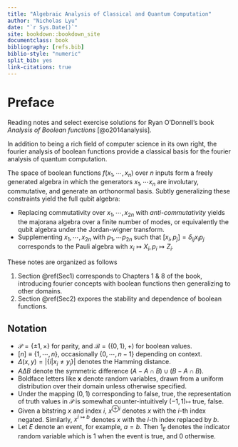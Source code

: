```yaml
---
title: "Algebraic Analysis of Classical and Quantum Computation"
author: "Nicholas Lyu"
date: "`r Sys.Date()`"
site: bookdown::bookdown_site
documentclass: book
bibliography: [refs.bib]
biblio-style: "numeric"
split_bib: yes
link-citations: true
---
```


\usepackage{cancel}
\newcommand{\pd}[1]{\partial_{#1}}

\newcommand{\mbb}{\mathbb}
\newcommand{\mbf}{\mathbf}
\newcommand{\mrm}{\mathrm}
\newcommand{\mca}{\mathcal}
\newcommand{\mfk}{\mathfrak}

\newcommand{\tr}{\mrm{tr}} 
\newcommand{\df}{\dfrac}
\newcommand{\la}{\langle}
\newcommand{\ra}{\rangle}
\newcommand{\dag}{\dagger}

\newcommand{\Cl}{\mca C}
\newcommand{\Gr}{\mca G}
\newcommand{\Pf}{\mrm{Pf}}
\newcommand{\Pa}{\mca P}

\newcommand{\poly}{\mrm{poly}}
\newcommand{\B}{\mca B}
\newcommand{\P}{\mca P}
\newcommand{\R}{\mbb R}
\newcommand{\C}{\mbb C}
\newcommand{\F}{\mbb F}
\newcommand{\sgn}{\mrm{sgn}}

\newcommand{\Exp}{\mbb E}
\newcommand{\Var}{\mrm{Var}}
\newcommand{\Cov}{\mrm{Cov}}
\newcommand{\dist}{\mrm{dist}}
\newcommand{\maj}{\mrm{Maj}}
\newcommand{\Tribes}{\mrm{Tribes}}
\newcommand{\Inft}{\mrm{Inf}_\Sigma}
\newcommand{\Inf}{\mrm{Inf}}
\newcommand{\sens}{\mrm{sens}}
\newcommand{\Lap}{\mrm{L}}
\newcommand{\Hi}{\mca H}
\newcommand{\Clif}{\mca C}



# Preface {-}
Reading notes and select exercise solutions for 
Ryan O'Donnell's book _Analysis of Boolean functions_ 
[@o2014analysis]. 

In addition to being a rich field of computer science in its own right, 
the fourier analysis of boolean functions provide a classical basis 
for the fourier analysis of quantum computation. 

The space of boolean functions $f(x_1, \cdots, x_n)$ 
over $n$ inputs form a freely generated algebra 
in which the generators $x_1, \cdots x_n$ are involutary, commutative, 
and generate an orthonormal basis. 
Subtly generalizing these constraints yield the full qubit algebra: 

- Replacing commutativity over $x_1, \cdots, x_{2n}$ 
    with _anti-commutativity_ yields the majorana 
    algebra over a finite number of modes, 
    or equivalently the qubit algebra under the Jordan-wigner transform. 
- Supplementing $x_1, \cdots, x_{2n}$ with $p_1, \cdots p_{2n}$ 
    such that $[x_i, p_j] = \delta_{ij} x_ip_j$ corresponds to the Pauli 
    algebra with $x_i \mapsto X_i, p_i\mapsto Z_i$. 

These notes are organized as follows

1. Section \@ref(Sec1) corresponds to Chapters 1 & 8 of the book, introducing 
    fourier concepts with boolean functions then generalizing to other domains. 
2. Section \@ref(Sec2) expores the stability and dependence of boolean functions. 

## Notation {-}

- $\P=\{\pm 1, \times\}$ for parity, and $\B=(\{0, 1\}, +)$ for boolean values.  
- $[n] \equiv \{1, \cdots, n\}$, occasionally $\{0, \cdots, n-1\}$ depending 
    on context. 
- $\Delta(x, y)=|\{i|x_i\neq y_i\}|$ denotes the Hamming distance. 
- $A\Delta B$ denote the symmetric difference $(A-A\cap B)\cup (B-A\cap B)$. 
- Boldface letters like $\mbf x$ denote random variables, drawn from a uniform 
    distribution over their domain unless otherwise specified. 
- Under the mapping $(0, 1)$ corresponding to false, true, the representation of 
    truth values in $\P$ is somewhat counter-intuitively $(-1, 1)\mapsto$ true, false. 
- Given a bitstring $x$ and index $i$, $x^{\oplus i}$ denotes $x$ with the $i$-th index 
    negated. Similarly, $x^{i\mapsto b}$ denotes $x$ with the $i$-th index replaced by $b$.
- Let $E$ denote an event, for example, $a=b$. Then $1_E$ denotes the indicator random variable 
    which is $1$ when the event is true, and $0$ otherwise. 